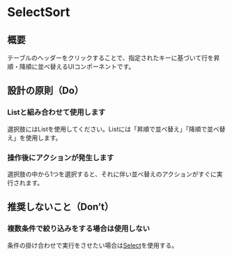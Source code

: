 
<Meta title="SelectSort" of={SelectSortStories} />

# SelectSort

<Canvas>
  <Story of={Component} />
</Canvas>

<Controls of={Component} />

## 概要

テーブルのヘッダーをクリックすることで、指定されたキーに基づいて行を昇順・降順に並べ替えるUIコンポーネントです。

## 設計の原則（Do）

### Listと組み合わせて使用します

選択肢にはListを使用してください。Listには「昇順で並べ替え」「降順で並べ替え」を使用します。

### 操作後にアクションが発生します

選択肢の中から1つを選択すると、それに伴い並べ替えのアクションがすぐに実行されます。

## 推奨しないこと（Don’t）

### 複数条件で絞り込みをする場合は使用しない

条件の掛け合わせで実行をさせたい場合は[Select](/docs/components-select--docs)を使用する。
